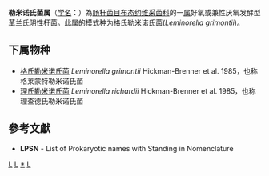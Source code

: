 {{Automatic taxobox
| taxon = Leminorella
| authority = Hickman-Brenner et al.，1985
| type species = 格氏勒米诺氏菌<br>''Leminorella grimontii''
| type species authority = Hickman-Brenner et al., 1985
}}
'''勒米诺氏菌属'''（[[学名|学名]]：{{lang|la|''Leminorella''}}）為[[肠杆菌目|肠杆菌目]][[布杰约维采菌科|布杰约维采菌科]]的一[[属|属]]好氧或兼性厌氧发酵型革兰氏阴性杆菌。此属的模式种为格氏勒米诺氏菌(''Leminorella grimontii'')。

==下属物种==
* [[格氏勒米诺氏菌|格氏勒米诺氏菌]] ''Leminorella grimontii'' Hickman-Brenner et al. 1985，也称格莱蒙特勒米诺氏菌
* [[理氏勒米诺氏菌|理氏勒米诺氏菌]] ''Leminorella richardii'' Hickman-Brenner et al. 1985，也称理查德氏勒米诺氏菌

==參考文獻==
{{reflist}}
* '''LPSN''' - List of Prokaryotic names with Standing in Nomenclature

{{taxonbar}}
[[Category:_革兰氏阴性菌|L]]
[[Category:_布杰约维采菌科|L]]
[[Category:_勒米诺氏菌属|*]]
[[Category:_1985年描述的分类群|L]]